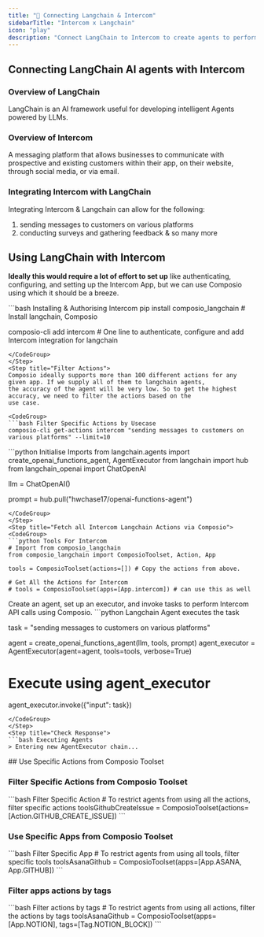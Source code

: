 ```yaml
---
title: "🚀 Connecting Langchain & Intercom"
sidebarTitle: "Intercom x Langchain"
icon: "play"
description: "Connect LangChain to Intercom to create agents to perform tasks using natural language"
---
```


## Connecting LangChain AI agents with Intercom

### Overview of LangChain

LangChain is an AI framework useful for developing intelligent Agents powered by LLMs.

### Overview of Intercom

A messaging platform that allows businesses to communicate with prospective and existing customers within their app, on their website, through social media, or via email.

### Integrating Intercom with LangChain

Integrating Intercom & Langchain can allow for the following:

1. sending messages to customers on various platforms
2. conducting surveys and gathering feedback
& so many more

## Using LangChain with Intercom

<Steps>
<Step title="Setting Up the Environment">

**Ideally this would require a lot of effort to set up** like authenticating, configuring, and setting up the Intercom App, but we can use Composio using which it should be a breeze.

<CodeGroup>
```bash Installing & Authorising Intercom
pip install composio_langchain # Install langchain, Composio 

composio-cli add intercom # One line to authenticate, configure and add Intercom integration for langchain
```
</CodeGroup>
</Step>
<Step title="Filter Actions">
Composio ideally supports more than 100 different actions for any given app. If we supply all of them to langchain agents, 
the accuracy of the agent will be very low. So to get the highest accuracy, we need to filter the actions based on the 
use case.

<CodeGroup>
```bash Filter Specific Actions by Usecase
composio-cli get-actions intercom "sending messages to customers on various platforms" --limit=10
```
</CodeGroup>

</Step>
<Step title="Import Base Packages">

<CodeGroup>
```python Initialise Imports
from langchain.agents import create_openai_functions_agent, AgentExecutor
from langchain import hub
from langchain_openai import ChatOpenAI


llm = ChatOpenAI()

prompt = hub.pull("hwchase17/openai-functions-agent")
```
</CodeGroup>
</Step>
<Step title="Fetch all Intercom Langchain Actions via Composio">
<CodeGroup>
```python Tools For Intercom
# Import from composio_langchain
from composio_langchain import ComposioToolset, Action, App

tools = ComposioToolset(actions=[]) # Copy the actions from above. 

# Get All the Actions for Intercom
# tools = ComposioToolset(apps=[App.intercom]) # can use this as well
```
</CodeGroup>
</Step>
<Step title="Execute the Agent">
Create an agent, set up an executor, and invoke tasks to perform Intercom API calls using Composio. 
<CodeGroup>
```python Langchain Agent executes the task

task = "sending messages to customers on various platforms"

agent = create_openai_functions_agent(llm, tools, prompt)
agent_executor = AgentExecutor(agent=agent, tools=tools, verbose=True)

# Execute using agent_executor
agent_executor.invoke({"input": task})
```
</CodeGroup>
</Step>
<Step title="Check Response">
```bash Executing Agents
> Entering new AgentExecutor chain...
```
</Step>
</Steps>
## Use Specific Actions from Composio Toolset

### Filter Specific Actions from Composio Toolset

<CodeGroup>
```bash Filter Specific Action
# To restrict agents from using all the actions, filter specific actions
toolsGithubCreateIssue = ComposioToolset(actions=[Action.GITHUB_CREATE_ISSUE])
```
</CodeGroup>

### Use Specific Apps from Composio Toolset
<CodeGroup>
```bash Filter Specific App
# To restrict agents from using all tools, filter specific tools
toolsAsanaGithub = ComposioToolset(apps=[App.ASANA, App.GITHUB])
```
</CodeGroup>

### Filter apps actions by tags 
<CodeGroup>
```bash Filter actions by tags
# To restrict agents from using all actions, filter the actions by tags
toolsAsanaGithub = ComposioToolset(apps=[App.NOTION], tags=[Tag.NOTION_BLOCK])
```
</CodeGroup>

